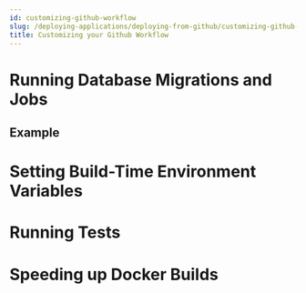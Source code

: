 ```yaml
---
id: customizing-github-workflow
slug: /deploying-applications/deploying-from-github/customizing-github-workflow
title: Customizing your Github Workflow
---
```


# Running Database Migrations and Jobs

## Example

# Setting Build-Time Environment Variables

# Running Tests

# Speeding up Docker Builds
